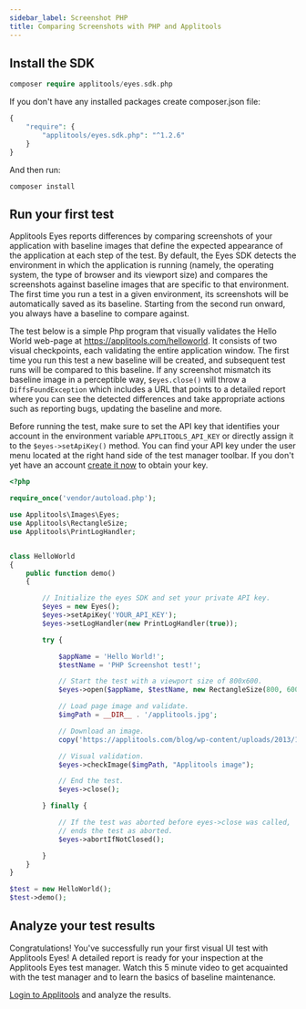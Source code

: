 ```yaml
---
sidebar_label: Screenshot PHP
title: Comparing Screenshots with PHP and Applitools
---
```




## Install the SDK

```php
composer require applitools/eyes.sdk.php
```

If you don't have any installed packages create composer.json file:

```php
{
    "require": {
        "applitools/eyes.sdk.php": "^1.2.6"
    }
}
```

And then run:
```
composer install
```

## Run your first test
Applitools Eyes reports differences by comparing screenshots of your application with baseline images that define the expected appearance of the application at each step of the test. By default, the Eyes SDK detects the environment in which the application is running (namely, the operating system, the type of browser and its viewport size) and compares the screenshots against baseline images that are specific to that environment. The first time you run a test in a given environment, its screenshots will be automatically saved as its baseline. Starting from the second run onward, you always have a baseline to compare against.

The test below is a simple Php program that visually validates the Hello World web-page at https://applitools.com/helloworld. It consists of two visual checkpoints, each validating the entire application window. The first time you run this test a new baseline will be created, and subsequent test runs will be compared to this baseline. If any screenshot mismatch its baseline image in a perceptible way, `$eyes.close()` will throw a `DiffsFoundException` which includes a URL that points to a detailed report where you can see the detected differences and take appropriate actions such as reporting bugs, updating the baseline and more.

Before running the test, make sure to set the API key that identifies your account in the environment variable `APPLITOOLS_API_KEY` or directly assign it to the `$eyes->setApiKey()` method. You can find your API key under the user menu located at the right hand side of the test manager toolbar. If you don't yet have an account [create it now](https://applitools.com/sign-up) to obtain your key.

``` php
<?php

require_once('vendor/autoload.php');

use Applitools\Images\Eyes;
use Applitools\RectangleSize;
use Applitools\PrintLogHandler;


class HelloWorld
{
    public function demo()
    {

        // Initialize the eyes SDK and set your private API key.
        $eyes = new Eyes();
        $eyes->setApiKey('YOUR_API_KEY');
        $eyes->setLogHandler(new PrintLogHandler(true));

        try {

            $appName = 'Hello World!';
            $testName = 'PHP Screenshot test!';

            // Start the test with a viewport size of 800x600.
            $eyes->open($appName, $testName, new RectangleSize(800, 600));

            // Load page image and validate.
            $imgPath = __DIR__ . '/applitools.jpg';

            // Download an image.
            copy('https://applitools.com/blog/wp-content/uploads/2013/11/app-is-live-nov-2013.png', $imgPath);

            // Visual validation.
            $eyes->checkImage($imgPath, "Applitools image");

            // End the test.
            $eyes->close();

        } finally {

            // If the test was aborted before eyes->close was called,
            // ends the test as aborted.
            $eyes->abortIfNotClosed();

        }
    }
}

$test = new HelloWorld();
$test->demo();

```


## Analyze your test results
Congratulations! You've successfully run your first visual UI test with Applitools Eyes! A detailed report is ready for your inspection at the Applitools Eyes test manager. Watch this 5 minute video to get acquainted with the test manager and to learn the basics of baseline maintenance.

[Login to Applitools](https://applitools.com/users/login) and analyze the results.

<PartialOutro/>